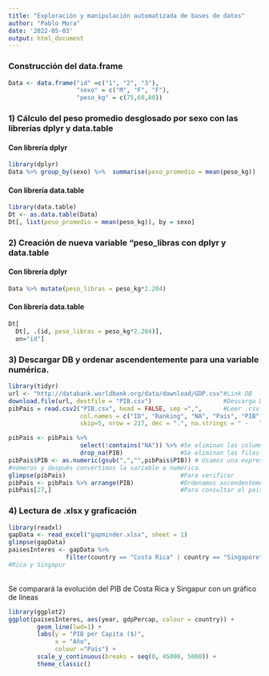 ```yaml
---
title: "Exploración y manipulación automatizada de bases de datos"
author: "Pablo Mora"
date: '2022-05-03'
output: html_document
---
```

### Construcción del data.frame
```r
Data <- data.frame("id" =c("1", "2", "3"), 
                   "sexo" = c("M", "F", "F"),
                   "peso_kg" = c(75,60,80))
```

### 1) Cálculo del peso promedio desglosado por sexo con las librerías dplyr y data.table   

#### Con librería dplyr   
```r
library(dplyr)
Data %>% group_by(sexo) %>%  summarise(peso_promedio = mean(peso_kg))
```

#### Con librería data.table  
```r
library(data.table)
Dt <- as.data.table(Data) 
Dt[, list(peso_promedio = mean(peso_kg)), by = sexo]
```

### 2) Creación de nueva variable “peso_libras con dplyr y data.table
#### Con librería dplyr
```r
Data %>% mutate(peso_libras = peso_kg*2.204)
```


#### Con librería data.table  
```r
Dt[
  Dt[, .(id, peso_libras = peso_kg*2.204)],
  on="id"]
```

### 3) Descargar DB y ordenar ascendentemente para una variable numérica.
```r
library(tidyr)
url <- "http://databank.worldbank.org/data/download/GDP.csv"#Link DB
download.file(url, destfile = "PIB.csv")                    #Descarga DB
pibPais = read.csv2("PIB.csv", head = FALSE, sep =",",      #Leer .csv
                    col.names = c("ID", "Ranking", "NA", "Pais", "PIB", "NA"),
                    skip=5, nrow = 217, dec = ".", na.strings = " -   ")

pibPais <- pibPais %>%                         
                    select(!contains("NA")) %>% #Se eliminan las columnas con NA en el nombre. 
                    drop_na(PIB)                #Se eliminan las filas con NA en PIB
pibPais$PIB <- as.numeric(gsub(",","",pibPais$PIB)) # Usamos una expresión regular para eliminar la coma de los
#números y después convertimos la variable a numérica. 
glimpse(pibPais)                                #Para verificar
pibPais <- pibPais %>% arrange(PIB)             #Ordenamos ascendentemente según el PIB
pibPais[27,]                                    #Para consultar el país que se encuentra en la posición 27
```

### 4) Lectura de .xlsx y graficación
```r
library(readxl)
gapData <- read_excel("gapminder.xlsx", sheet = 1)
glimpse(gapData)
paisesInteres <- gapData %>% 
                filter(country == "Costa Rica" | country == "Singapore") #Nuestros países de interés son Costa 
#Rica y Singapur 

```  

    
&nbsp;  
Se comparará la evolución del PIB de Costa Rica y Singapur con un gráfico de líneas 
```r
library(ggplot2)
ggplot(paisesInteres, aes(year, gdpPercap, colour = country)) +
        geom_line(lwd=1) +
        labs(y = "PIB per Capita ($)",
             x = "Año",
             colour ="País") +
        scale_y_continuous(breaks = seq(0, 45000, 5000)) +
        theme_classic()
```

